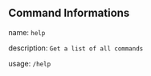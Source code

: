 ## Command Informations
name: ``help``

description: ``Get a list of all commands``

usage: ``/help``